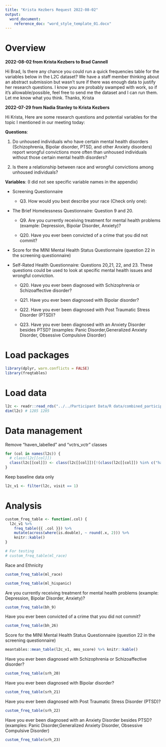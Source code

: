 ```yaml
---
title: "Krista Kezbers Request 2022-08-02"
output: 
  word_document:
    reference_doc: "word_style_template_01.docx"
---
```


# Overview

**2022-08-02 from Krista Kezbers to Brad Cannell**

Hi Brad, Is there any chance you could run a quick frequencies table for the variables below in the L2C dataset?
We have a staff member thinking about an abstract submission but wasn't sure if there was enough data to justify her research questions.
I know you are probably swamped with work, so if it's allowable/possible, feel free to send me the dataset and I can run them.
Let me know what you think.
Thanks, Krista

**2022-07-29 from Nadia Stanley to Krista Kezbers**

Hi Krista, Here are some research questions and potential variables for the topic I mentioned in our meeting today:

**Questions**:

1.  Do unhoused individuals who have certain mental health disorders (Schizophrenia, Bipolar disorder, PTSD, and other Anxiety disorders) report wrongful convictions more often than unhoused individuals without those certain mental health disorders?

2.  Is there a relationship between race and wrongful convictions among unhoused individuals?

**Variables**: (I did not see specific variable names in the appendix)

-   Screening Questionnaire

    -   Q3.
        How would you best describe your race (Check only one):

-   The Brief Homelessness Questionnaire: Question 9 and 20.

    -   Q9.
        Are you currently receiving treatment for mental health problems (example: Depression, Bipolar Disorder, Anxiety)?

    -   Q20.
        Have you ever been convicted of a crime that you did not commit?

-   Score for the MINI Mental Health Status Questionnaire (question 22 in the screening questionnaire)

-   Self-Rated Health Questionnaire: Questions 20,21, 22, and 23.
    These questions could be used to look at specific mental health issues and wrongful conviction.

    -   Q20.
        Have you ever been diagnosed with Schizophrenia or Schizoaffective disorder?

    -   Q21.
        Have you ever been diagnosed with Bipolar disorder?

    -   Q22.
        Have you ever been diagnosed with Post Traumatic Stress Disorder (PTSD)?

    -   Q23.
        Have you ever been diagnosed with an Anxiety Disorder besides PTSD?
        (examples: Panic Disorder,Generalized Anxiety Disorder, Obsessive Compulsive Disorder)


# Load packages

```r
library(dplyr, warn.conflicts = FALSE)
library(freqtables)
```


# Load data

```r
l2c <- readr::read_rds("../../Participant Data/R data/combined_participant_data.rds")
dim(l2c) # 1285 1205
```


# Data management

Remove "haven_labelled" and "vctrs_vctr" classes

```r
for (col in names(l2c)) {
  # class(l2c[[col]])
  class(l2c[[col]]) <- class(l2c[[col]])[!(class(l2c[[col]]) %in% c("haven_labelled", "vctrs_vctr"))]
}
```

Keep baseline data only

```r
l2c_v1 <- filter(l2c, visit == 1)
```


# Analysis

```r
custom_freq_table <- function(.col) {
  l2c_v1 %>% 
    freq_table({{ .col }}) %>% 
    mutate(across(where(is.double), ~ round(.x, 2))) %>% 
    knitr::kable()
}

# For testing
# custom_freq_table(ml_race)
```

Race and Ethnicity

```r
custom_freq_table(ml_race)
```

```r
custom_freq_table(ml_hispanic)
```

Are you currently receiving treatment for mental health problems (example: Depression, Bipolar Disorder, Anxiety)?

```r
custom_freq_table(bh_9)
```

Have you ever been convicted of a crime that you did not commit?

```r
custom_freq_table(bh_26)
```

Score for the MINI Mental Health Status Questionnaire (question 22 in the screening questionnaire)

```r
meantables::mean_table(l2c_v1, mms_score) %>% knitr::kable()
```

Have you ever been diagnosed with Schizophrenia or Schizoaffective disorder?

```r
custom_freq_table(srh_20)
```

Have you ever been diagnosed with Bipolar disorder?

```r
custom_freq_table(srh_21)
```

Have you ever been diagnosed with Post Traumatic Stress Disorder (PTSD)?

```r
custom_freq_table(srh_22)
```

Have you ever been diagnosed with an Anxiety Disorder besides PTSD? (examples: Panic Disorder,Generalized Anxiety Disorder, Obsessive Compulsive Disorder)

```r
custom_freq_table(srh_23)
```